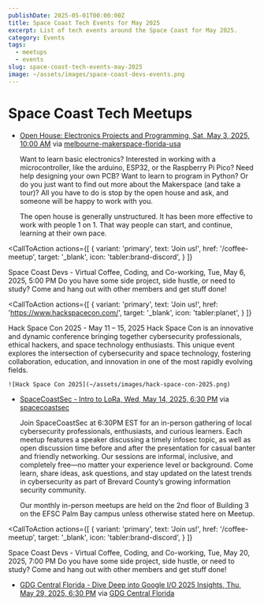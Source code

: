 ```yaml
---
publishDate: 2025-05-01T00:00:00Z
title: Space Coast Tech Events for May 2025
excerpt: List of tech events around the Space Coast for May 2025.
category: Events
tags:
  - meetups
  - events
slug: space-coast-tech-events-may-2025
image: ~/assets/images/space-coast-devs-events.png
---
```



# Space Coast Tech Meetups

- [Open House: Electronics Projects and Programming, Sat, May 3, 2025, 10:00 AM](https://www.meetup.com/melbourne-makerspace-florida-usa/events/306776124/?eventOrigin=group_upcoming_events) via [melbourne-makerspace-florida-usa](https://www.meetup.com/melbourne-makerspace-florida-usa/?eventOrigin=event_home_page)

  Want to learn basic electronics? Interested in working with a microcontroller, like the arduino, ESP32, or the Raspberry Pi Pico? Need help designing your own PCB? Want to learn to program in Python? Or do you just want to find out more about the Makerspace (and take a tour)? All you have to do is stop by the open house and ask, and someone will be happy to work with you.

  The open house is generally unstructured. It has been more effective to work with people 1 on 1. That way people can start, and continue, learning at their own pace.

<CallToAction
  actions={[
    {
      variant: 'primary',
      text: 'Join us!',
      href: '/coffee-meetup',
      target: '_blank',
      icon: 'tabler:brand-discord',
    }
  ]}
>
  <Fragment slot="title">
    Space Coast Devs - Virtual Coffee, Coding, and Co-working, Tue, May 6, 2025, 5:00 PM
  </Fragment>
  <Fragment slot="subtitle">
    Do you have some side project, side hustle, or need to study? Come and hang out with other members and get stuff done!
  </Fragment>
</CallToAction>

<CallToAction
  actions={[
    {
      variant: 'primary',
      text: 'Join us!',
      href: 'https://www.hackspacecon.com/',
      target: '_blank',
      icon: 'tabler:planet',
    }
  ]}
>
  <Fragment slot="title">
    Hack Space Con 2025 - May 11 – 15, 2025
  </Fragment>
  <Fragment slot="subtitle">
    Hack Space Con is an innovative and dynamic conference bringing together cybersecurity professionals, ethical hackers, and space technology enthusiasts. This unique event explores the intersection of cybersecurity and space technology, fostering collaboration, education, and innovation in one of the most rapidly evolving fields.

    ![Hack Space Con 2025](~/assets/images/hack-space-con-2025.png)

  </Fragment>
</CallToAction>

- [SpaceCoastSec - Intro to LoRa, Wed, May 14, 2025, 6:30 PM](https://www.meetup.com/spacecoastsec/events/305158698/?eventOrigin=group_upcoming_events) via [spacecoastsec](https://www.meetup.com/spacecoastsec/?eventOrigin=event_home_page)

  Join SpaceCoastSec at 6:30PM EST for an in-person gathering of local cybersecurity professionals, enthusiasts, and curious learners. Each meetup features a speaker discussing a timely infosec topic, as well as open discussion time before and after the presentation for casual banter and friendly networking. Our sessions are informal, inclusive, and completely free—no matter your experience level or background. Come learn, share ideas, ask questions, and stay updated on the latest trends in cybersecurity as part of Brevard County’s growing information security community.

  Our monthly in-person meetups are held on the 2nd floor of Building 3 on the EFSC Palm Bay campus unless otherwise stated here on Meetup.

<CallToAction
  actions={[
    {
      variant: 'primary',
      text: 'Join us!',
      href: '/coffee-meetup',
      target: '_blank',
      icon: 'tabler:brand-discord',
    }
  ]}
>
  <Fragment slot="title">
    Space Coast Devs - Virtual Coffee, Coding, and Co-working, Tue, May 20, 2025, 7:00 PM
  </Fragment>
  <Fragment slot="subtitle">
    Do you have some side project, side hustle, or need to study? Come and hang out with other members and get stuff done!
  </Fragment>
</CallToAction>

- [GDG Central Florida - Dive Deep into Google I/O 2025 Insights, Thu, May 29, 2025, 6:30 PM](https://gdg.community.dev/events/details/google-gdg-central-florida-presents-dive-deep-into-google-io-2025-insights/) via [GDG Central Florida](https://googledevscentralflorida.com/)
